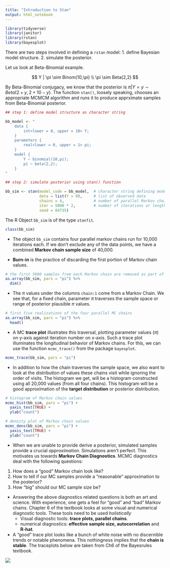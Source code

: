 ```yaml
---
title: "Introduction to Stan"
output: html_notebook
---
```


```r
library(tidyverse)
library(janitor)
library(rstan)
library(bayesplot)
```

There are two steps involved in defining a `rstan` model:
1. define Bayesian model structure.
2. simulate the posterior.

Let us look at Beta-Binomial example.

$$
Y | \pi \sim Binom(10,\pi) \\
\pi \sim Beta(2,2)
$$

By Beta-Binomial conjugacy, we know that the posterior is $\pi | Y=y \sim Beta(2 + y, 2+10-y)$. The function `stan()`, loosely speaking, chooses an appropriate MCMCM algorithm and runs it to produce apprximate samples from Beta-Binomial posterior.

```r
## step 1: define model structure as character string

bb_model <- "
    data {
        int<lower = 0, upper = 10> Y;
    }
    parameters {
        real<lower = 0, upper = 1> pi;
    }
    model {
        Y ~ binomial(10,pi);
        pi ~ beta(2,2);
    }
"

## step 2: simulate posterior using stan() function

bb_sim <- stan(model_code = bb_model,  # character string defining model
               data = list(Y = 9),     # list of observed data
               chains = 4,             # number of parallel Markov chains to run
               iter = 5000 * 2,        # number of iterations or length of each Markov chain   # nolint
               seed = 84735)
```

The R Object `bb_sim` is of the type `stanfit`.
```r
class(bb_sim)
```

* The object `bb_sim` contains four parallel markov chains run for 10,000 iterations each. If we don't exclude any of the data points, we have a combined **Markov chain sample size** of 40,000. 

* **Burn-in** is the practice of discarding the first portion of Markov chain values. 

```r
# the first 5000 samples from each Markov chain are removed as part of burn-in
as.array(bb_sim, pars = "pi") %>%
  dim()
```

* The $\pi$ values under the columns `chain:1` come from a Markov Chain. We see that, for a fixed chain, parameter $\pi$ traverses the sample space or range of posterior plausible $\pi$ values.
```r
# first five realizations of the four parallel MC chains
as.array(bb_sim, pars = "pi") %>%
  head()
```

* A MC **trace plot** illustrates this traversal, plotting parameter values ($\pi$) on y-axis against iteration number on x-axis. Such a trace plot illuminates the longitudinal behavior of Markov chains. For this, we can use the function `mcmc_trace()` from the package `bayesplot`. 

```r
mcmc_trace(bb_sim, pars = "pi")
```

* In addition to how the chain traverses the sample space, we also want to look at the distribution of values these chains visit while ignoring the order of visits. The histogram we get, will be a histogram constructed using all 20,000 values (from all four chains). This histogram will be a good approximation of the **target distribution** or posterior distribution.

```r
# histogram of Markov chain values
mcmc_hist(bb_sim, pars = "pi") +
  yaxis_text(TRUE) +
  ylab("count")
```


```r
# density plot of Markov chain values
mcmc_dens(bb_sim, pars = "pi") +
  yaxis_text(TRUE) +
  ylab("count")
```

* When we are unable to provide derive a posterior, simulated samples provide a crucial _approximation_. Simulations aren't perfect. This motivates us towards **Markov Chain Diagnostics**.   MCMC diagnostics deal with the following questions:
1. How does a "good" Markov chain look like?
2. How to tell if our MC samples provide a "reasonable" approximation to the posterior?
3. How "big" should our MC sample size be?

* Answering the above diagnostics related questions is both an art and science. With experience, one gets a feel for "good" and "bad" Markov chains. Chapter 6 of the textbook looks at some visual and numerical diagnostic tools. These tools need to be used _holistically_
    * Visual diagnostic tools: **trace plots, parallel chains**.
    * numerical diagnostics: **effective sample size, autocorrelation** and **R-hat**.
* A "good" trace plot looks like a bunch of white noise with no discernible trends or notable phenomena. This nothingness implies that the **chain is stable**. The traceplots below are taken from Ch6 of the Bayesrules textbook.

![](./images/trace.png)














































